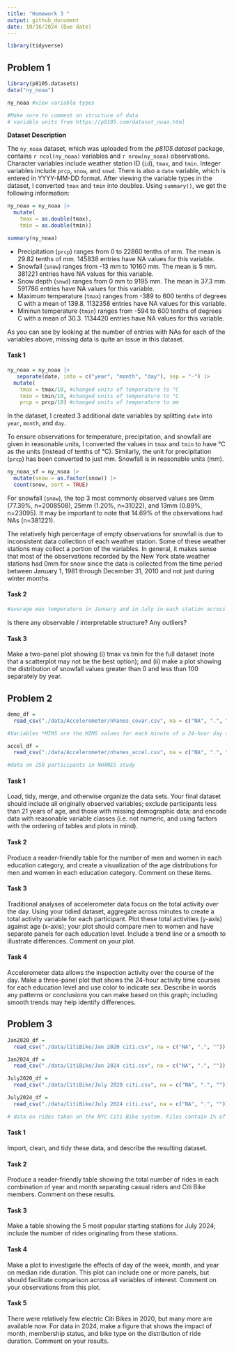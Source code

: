 ```yaml
---
title: "Homework 3 "
output: github_document
date: 10/16/2024 (Due date)
---
```


```r
library(tidyverse)
```

## Problem 1
```r
library(p8105.datasets) 
data("ny_noaa") 

ny_noaa #view variable types

#Make sure to comment on structure of data
# variable units from https://p8105.com/dataset_noaa.html
```

**Dataset Description**

The `ny_noaa` dataset, which was uploaded from the _p8105.dataset_ package, contains `r ncol(ny_noaa)` variables and `r nrow(ny_noaa)` observations. Character variables include weather station ID (`id`), `tmax`, and `tmin`. Integer variables include `prcp`, `snow`, and `snwd`. There is also a `date` variable, which is entered in YYYY-MM-DD format. After viewing the variable types in the dataset, I converted `tmax` and `tmin` into doubles. Using `summary()`, we get the following information:

```r
ny_noaa = ny_noaa |>
  mutate(
    tmax = as.double(tmax),
    tmin = as.double(tmin))

summary(ny_noaa)
```

* Precipitation (`prcp`) ranges from 0 to 22860 tenths of mm. The mean is 29.82 tenths of mm. 145838 entries have NA values for this variable.
* Snowfall (`snow`) ranges from -13 mm to 10160 mm. The mean is 5 mm. 381221 entries have NA values for this variable.
* Snow depth (`snwd`) ranges from 0 mm to 9195 mm. The mean is 37.3 mm. 591786 entries have NA values for this variable. 
* Maximum temperature (`tmax`) ranges from -389 to 600 tenths of degrees C with a mean of 139.8. 1132358 entries have  NA values for this variable.
* Mininun temperature (`tmin`) ranges from -594 to 600 tenths of degrees C with a mean of 30.3. 1134420 entries have  NA values for this variable.

As you can see by looking at the number of entries with NAs for each of the variables above, missing data is quite an issue in this dataset. 

#### Task 1

```r
ny_noaa = ny_noaa |>
   separate(date, into = c("year", "month", "day"), sep = "-") |>
  mutate(
    tmax = tmax/10, #changed units of temperature to °C
    tmin = tmin/10, #changed units of temperature to °C
    prcp = prcp/10) #changed units of temperature to mm

```

In the dataset, I created 3 additional date variables by splitting `date` into `year`, `month`, and `day`.

To ensure observations for temperature, precipitation, and snowfall are given in reasonable units, I converted the values in `tmax` and `tmin` to have °C as the units (instead of tenths of °C). Similarly, the unit for precipitation (`prcp`) has been converted to just mm. Snowfall is in reasonable units (mm).

```r
ny_noaa_sf = ny_noaa |>
  mutate(snow = as.factor(snow)) |>
  count(snow, sort = TRUE)
```

For snowfall (`snow`), the top 3 most commonly observed values are 0mm (77.39%, n=2008508), 25mm (1.20%, n=31022), and 13mm (0.89%, n=23095). It may be important to note that 14.69% of the observations had NAs (n=381221). 

The relatively high percentage of empty observations for snowfall is due to inconsistent data collection of each weather station. Some of these weather stations may collect a portion of the variables. In general, it makes sense that most of the observations recorded by the New York state weather stations had 0mm for snow since the data is collected from the time period between January 1, 1981 through December 31, 2010 and not just during winter months. 

#### Task 2

```r

#average max temperature in January and in July in each station across years.
```

Is there any observable / interpretable structure? Any outliers? 

#### Task 3
Make a two-panel plot showing (i) tmax vs tmin for the full dataset (note that a scatterplot may not be the best option); and (ii) make a plot showing the distribution of snowfall values greater than 0 and less than 100 separately by year. 


## Problem 2
```r
demo_df = 
  read_csv("./data/Accelerometer/nhanes_covar.csv", na = c("NA", ".", ""))

#Variables *MIMS are the MIMS values for each minute of a 24-hour day starting at midnight.
```


```r
accel_df =
  read_csv("./data/Accelerometer/nhanes_accel.csv", na = c("NA", ".", ""))

#data on 250 participants in NHANES study
```

#### Task 1
Load, tidy, merge, and otherwise organize the data sets. Your final dataset should include all originally observed variables; exclude participants less than 21 years of age, and those with missing demographic data; and encode data with reasonable variable classes (i.e. not numeric, and using factors with the ordering of tables and plots in mind). 

#### Task 2
Produce a reader-friendly table for the number of men and women in each education category, and create a visualization of the age distributions for men and women in each education category. Comment on these items. 

#### Task 3
Traditional analyses of accelerometer data focus on the total activity over the day. Using your tidied dataset, aggregate across minutes to create a total activity variable for each participant. Plot these total activities (y-axis) against age (x-axis); your plot should compare men to women and have separate panels for each education level. Include a trend line or a smooth to illustrate differences. Comment on your plot. 

#### Task 4
Accelerometer data allows the inspection activity over the course of the day. Make a three-panel plot that shows the 24-hour activity time courses for each education level and use color to indicate sex. Describe in words any patterns or conclusions you can make based on this graph; including smooth trends may help identify differences. 

## Problem 3

```r
Jan2020_df =
  read_csv("./data/CitiBike/Jan 2020 citi.csv", na = c("NA", ".", ""))

Jan2024_df =
  read_csv("./data/CitiBike/Jan 2024 citi.csv", na = c("NA", ".", ""))

July2020_df =
  read_csv("./data/CitiBike/July 2020 citi.csv", na = c("NA", ".", ""))

July2024_df =
  read_csv("./data/CitiBike/July 2024 citi.csv", na = c("NA", ".", ""))

# data on rides taken on the NYC Citi Bike system. Files contain 1% of all rides with a total duration less than 4 hours in each of four months.
```

#### Task 1

Import, clean, and tidy these data, and describe the resulting dataset. 

#### Task 2

Produce a reader-friendly table showing the total number of rides in each combination of year and month separating casual riders and Citi Bike members. Comment on these results. 

#### Task 3

Make a table showing the 5 most popular starting stations for July 2024; include the number of rides originating from these stations. 

#### Task 4
Make a plot to investigate the effects of day of the week, month, and year on median ride duration. This plot can include one or more panels, but should facilitate comparison across all variables of interest. Comment on your observations from this plot. 

#### Task 5

There were relatively few electric Citi Bikes in 2020, but many more are available now. For data in 2024, make a figure that shows the impact of month, membership status, and bike type on the distribution of ride duration. Comment on your results. 
